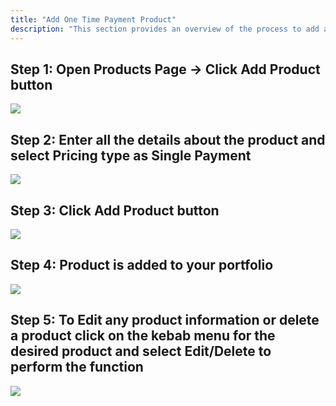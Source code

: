 ```yaml
---
title: "Add One Time Payment Product"
description: "This section provides an overview of the process to add a one-time product to your Dodo Payments account."
---
```


## Step 1: Open Products Page → Click Add Product button

<Frame>
  <img src="/images/guides/one-time-product/OT - Step 1.webp" />
</Frame>

## Step 2: Enter all the details about the product and select Pricing type as Single Payment

<Frame>
  <img src="/images/guides/one-time-product/OT - Step 2.webp" />
</Frame>

## Step 3: Click Add Product button

<Frame>
  <img src="/images/guides/one-time-product/OT - Step 3.webp" />
</Frame>

## Step 4: Product is added to your portfolio

<Frame>
  <img src="/images/guides/one-time-product/OT - Step 4.webp" />
</Frame>

## Step 5: To Edit any product information or delete a product click on the kebab menu for the desired product and select Edit/Delete to perform the function

<Frame>
  <img src="/images/guides/one-time-product/OT - Step 5.webp" />
</Frame>